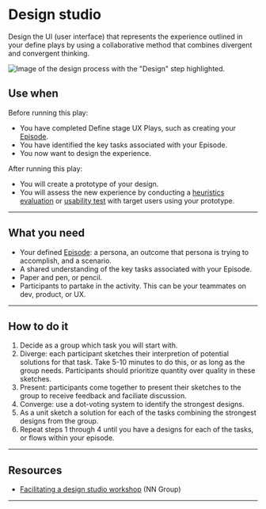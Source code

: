 # Design studio

Design the UI (user interface) that represents the experience outlined in your define plays by using a collaborative method that combines divergent and convergent thinking.

<ImageBlock>

![Image of the design process with the "Design" step highlighted.](./images/design-studio.png)

</ImageBlock>

## Use when 

Before running this play:

- You have completed Define stage UX Plays, such as creating your [Episode](/get-started/other/ux-plays/episode-model).
- You have identified the key tasks associated with your Episode.
- You now want to design the experience.

After running this play:

- You will create a prototype of your design.
- You will assess the new experience by conducting a [heuristics evaluation](/get-started/other/ux-plays/heuristic-evaluation) or [usability test](/get-started/other/ux-plays/usability-test) with target users using your prototype.

---

## What you need

- Your defined [Episode](/get-started/other/ux-plays/episode-model): a persona, an outcome that persona is trying to accomplish, and a scenario.
- A shared understanding of the key tasks associated with your Episode.
- Paper and pen, or pencil.
- Participants to partake in the activity. This can be your teammates on dev, product, or UX.

---

## How to do it

1. Decide as a group which task you will start with.
2. Diverge: each participant sketches their interpretion of potential solutions for that task. Take 5-10 minutes to do this, or as long as the group needs. Participants should prioritize quantity over quality in these sketches.
3. Present: participants come together to present their sketches to the group to receive feedback and faciliate discussion.
4. Converge: use a dot-voting system to identify the strongest designs.
5. As a unit sketch a solution for each of the tasks combining the strongest designs from the group.
6. Repeat steps 1 through 4 until you have a designs for each of the tasks, or flows within your episode.

---

## Resources 

- [Facilitating a design studio workshop](https://www.nngroup.com/articles/facilitating-design-studio-workshop/) (NN Group)

---

<PlayHelp />
